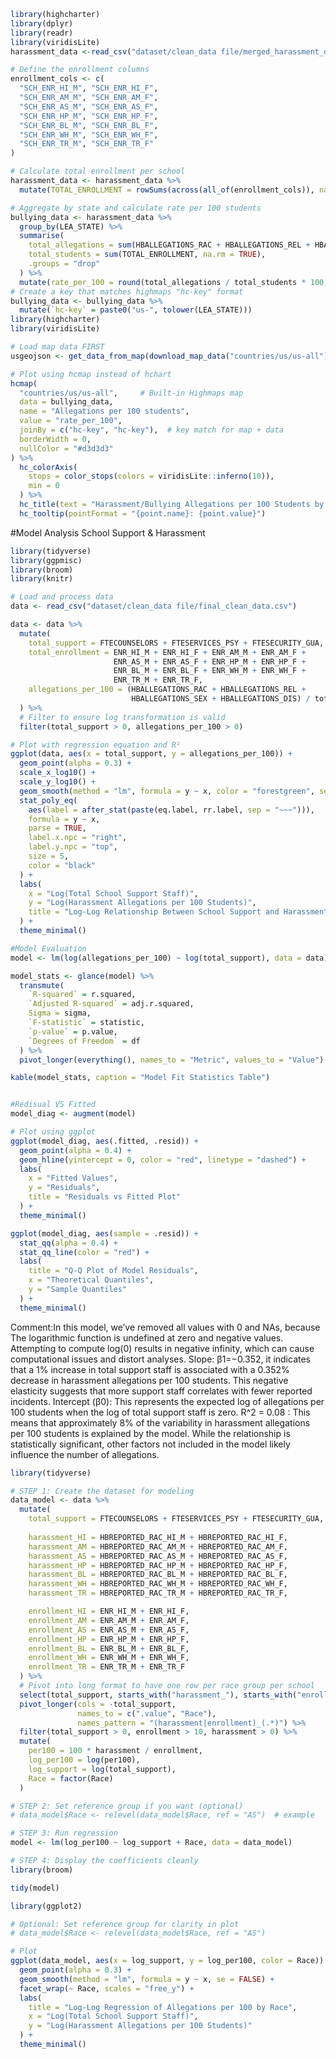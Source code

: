```r
library(highcharter)
library(dplyr)
library(readr)
library(viridisLite)
harassment_data <-read_csv("dataset/clean_data file/merged_harassment_dataset.csv")

# Define the enrollment columns
enrollment_cols <- c(
  "SCH_ENR_HI_M", "SCH_ENR_HI_F", 
  "SCH_ENR_AM_M", "SCH_ENR_AM_F", 
  "SCH_ENR_AS_M", "SCH_ENR_AS_F",
  "SCH_ENR_HP_M", "SCH_ENR_HP_F",
  "SCH_ENR_BL_M", "SCH_ENR_BL_F",
  "SCH_ENR_WH_M", "SCH_ENR_WH_F",
  "SCH_ENR_TR_M", "SCH_ENR_TR_F"
)

# Calculate total enrollment per school
harassment_data <- harassment_data %>%
  mutate(TOTAL_ENROLLMENT = rowSums(across(all_of(enrollment_cols)), na.rm = TRUE))

# Aggregate by state and calculate rate per 100 students
bullying_data <- harassment_data %>%
  group_by(LEA_STATE) %>%
  summarise(
    total_allegations = sum(HBALLEGATIONS_RAC + HBALLEGATIONS_REL + HBALLEGATIONS_ORI, na.rm = TRUE),
    total_students = sum(TOTAL_ENROLLMENT, na.rm = TRUE),
    .groups = "drop"
  ) %>%
  mutate(rate_per_100 = round(total_allegations / total_students * 100, 2))
# Create a key that matches highmaps "hc-key" format
bullying_data <- bullying_data %>%
  mutate(`hc-key` = paste0("us-", tolower(LEA_STATE)))
library(highcharter)
library(viridisLite)

# Load map data FIRST
usgeojson <- get_data_from_map(download_map_data("countries/us/us-all"))

# Plot using hcmap instead of hchart
hcmap(
  "countries/us/us-all",     # Built-in Highmaps map
  data = bullying_data,
  name = "Allegations per 100 students",
  value = "rate_per_100",
  joinBy = c("hc-key", "hc-key"),  # key match for map + data
  borderWidth = 0,
  nullColor = "#d3d3d3"
) %>%
  hc_colorAxis(
    stops = color_stops(colors = viridisLite::inferno(10)),
    min = 0
  ) %>%
  hc_title(text = "Harassment/Bullying Allegations per 100 Students by State") %>%
  hc_tooltip(pointFormat = "{point.name}: {point.value}")


```

#Model Analysis School Support & Harassment
```r
library(tidyverse)
library(ggpmisc)
library(broom)
library(knitr)

# Load and process data
data <- read_csv("dataset/clean_data file/final_clean_data.csv")

data <- data %>%
  mutate(
    total_support = FTECOUNSELORS + FTESERVICES_PSY + FTESECURITY_GUA,
    total_enrollment = ENR_HI_M + ENR_HI_F + ENR_AM_M + ENR_AM_F +
                       ENR_AS_M + ENR_AS_F + ENR_HP_M + ENR_HP_F +
                       ENR_BL_M + ENR_BL_F + ENR_WH_M + ENR_WH_F +
                       ENR_TR_M + ENR_TR_F,
    allegations_per_100 = (HBALLEGATIONS_RAC + HBALLEGATIONS_REL +
                           HBALLEGATIONS_SEX + HBALLEGATIONS_DIS) / total_enrollment * 100
  ) %>%
  # Filter to ensure log transformation is valid
  filter(total_support > 0, allegations_per_100 > 0)

# Plot with regression equation and R²
ggplot(data, aes(x = total_support, y = allegations_per_100)) +
  geom_point(alpha = 0.3) +
  scale_x_log10() +
  scale_y_log10() +
  geom_smooth(method = "lm", formula = y ~ x, color = "forestgreen", se = TRUE) +
  stat_poly_eq(
    aes(label = after_stat(paste(eq.label, rr.label, sep = "~~~"))),
    formula = y ~ x,
    parse = TRUE,
    label.x.npc = "right",
    label.y.npc = "top",
    size = 5,
    color = "black"
  ) +
  labs(
    x = "Log(Total School Support Staff)",
    y = "Log(Harassment Allegations per 100 Students)",
    title = "Log-Log Relationship Between School Support and Harassment Reports"
  ) +
  theme_minimal()

#Model Evaluation
model <- lm(log(allegations_per_100) ~ log(total_support), data = data)

model_stats <- glance(model) %>%
  transmute(
    `R-squared` = r.squared,
    `Adjusted R-squared` = adj.r.squared,
    Sigma = sigma,
    `F-statistic` = statistic,
    `p-value` = p.value,
    `Degrees of Freedom` = df
  ) %>%
  pivot_longer(everything(), names_to = "Metric", values_to = "Value")

kable(model_stats, caption = "Model Fit Statistics Table")


#Redisual VS Fitted
model_diag <- augment(model)

# Plot using ggplot
ggplot(model_diag, aes(.fitted, .resid)) +
  geom_point(alpha = 0.4) +
  geom_hline(yintercept = 0, color = "red", linetype = "dashed") +
  labs(
    x = "Fitted Values",
    y = "Residuals",
    title = "Residuals vs Fitted Plot"
  ) +
  theme_minimal()

ggplot(model_diag, aes(sample = .resid)) +
  stat_qq(alpha = 0.4) +
  stat_qq_line(color = "red") +
  labs(
    title = "Q-Q Plot of Model Residuals",
    x = "Theoretical Quantiles",
    y = "Sample Quantiles"
  ) +
  theme_minimal()
```
Comment:In this model, we've removed all values with 0 and NAs, because The logarithmic function is undefined at zero and negative values. Attempting to compute log⁡(0) results in negative infinity, which can cause computational issues and distort analyses.
Slope: β1=−0.352, it indicates that a 1% increase in total support staff is associated with a 0.352% decrease in harassment allegations per 100 students. This negative elasticity suggests that more support staff correlates with fewer reported incidents.
Intercept (β0): This represents the expected log of allegations per 100 students when the log of total support staff is zero.
R^2 = 0.08 : This means that approximately 8% of the variability in harassment allegations per 100 students is explained by the model. While the relationship is statistically significant, other factors not included in the model likely influence the number of allegations.

```r
library(tidyverse)

# STEP 1: Create the dataset for modeling
data_model <- data %>%
  mutate(
    total_support = FTECOUNSELORS + FTESERVICES_PSY + FTESECURITY_GUA,
    
    harassment_HI = HBREPORTED_RAC_HI_M + HBREPORTED_RAC_HI_F,
    harassment_AM = HBREPORTED_RAC_AM_M + HBREPORTED_RAC_AM_F,
    harassment_AS = HBREPORTED_RAC_AS_M + HBREPORTED_RAC_AS_F,
    harassment_HP = HBREPORTED_RAC_HP_M + HBREPORTED_RAC_HP_F,
    harassment_BL = HBREPORTED_RAC_BL_M + HBREPORTED_RAC_BL_F,
    harassment_WH = HBREPORTED_RAC_WH_M + HBREPORTED_RAC_WH_F,
    harassment_TR = HBREPORTED_RAC_TR_M + HBREPORTED_RAC_TR_F,

    enrollment_HI = ENR_HI_M + ENR_HI_F,
    enrollment_AM = ENR_AM_M + ENR_AM_F,
    enrollment_AS = ENR_AS_M + ENR_AS_F,
    enrollment_HP = ENR_HP_M + ENR_HP_F,
    enrollment_BL = ENR_BL_M + ENR_BL_F,
    enrollment_WH = ENR_WH_M + ENR_WH_F,
    enrollment_TR = ENR_TR_M + ENR_TR_F
  ) %>%
  # Pivot into long format to have one row per race group per school
  select(total_support, starts_with("harassment_"), starts_with("enrollment_")) %>%
  pivot_longer(cols = -total_support,
               names_to = c(".value", "Race"),
               names_pattern = "(harassment|enrollment)_(.*)") %>%
  filter(total_support > 0, enrollment > 10, harassment > 0) %>%
  mutate(
    per100 = 100 * harassment / enrollment,
    log_per100 = log(per100),
    log_support = log(total_support),
    Race = factor(Race)
  )

# STEP 2: Set reference group if you want (optional)
# data_model$Race <- relevel(data_model$Race, ref = "AS")  # example

# STEP 3: Run regression
model <- lm(log_per100 ~ log_support + Race, data = data_model)

# STEP 4: Display the coefficients cleanly
library(broom)

tidy(model)

library(ggplot2)

# Optional: Set reference group for clarity in plot
# data_model$Race <- relevel(data_model$Race, ref = "AS")

# Plot
ggplot(data_model, aes(x = log_support, y = log_per100, color = Race)) +
  geom_point(alpha = 0.3) +
  geom_smooth(method = "lm", formula = y ~ x, se = FALSE) +
  facet_wrap(~ Race, scales = "free_y") +
  labs(
    title = "Log-Log Regression of Allegations per 100 by Race",
    x = "Log(Total School Support Staff)",
    y = "Log(Harassment Allegations per 100 Students)"
  ) +
  theme_minimal()

```


